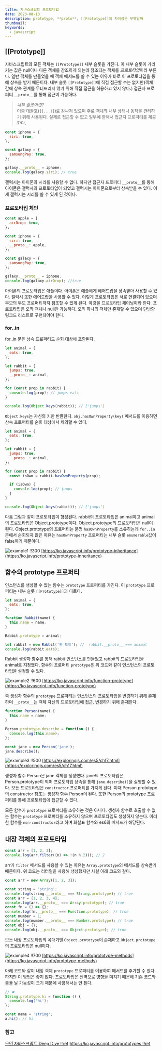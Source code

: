 ```yaml
---
title: 자바스크립트 프로토타입
date: 2023-08-13
description: prototype, **proto**, [[Prototype]]의 차이점은 무엇일까
thumbnail:
keywords:
  - javascript
---
```


## [[Prototype]]

자바스크립트의 모든 객체는 `[[Prototype]]` 내부 슬롯을 가진다. 이 내부 슬롯이 가리키는 값은 null이나 다른 객체를 참조하게 되는데 참조되는 객체를 *프로토타입*이라 부른다. 일반 객체를 만들었을 때 객체 메서드를 쓸 수 있는 이유가 바로 이 프로토타입을 통해 상속을 받기 때문이다. 내부 슬롯 `[[Prototype]]`에 직접 접근할 수는 없지만(객체 간에 상속 관계를 무너뜨리지 않기 위해 직접 접근을 허용하고 있지 않다.) 접근자 프로퍼티 `__proto__`를 통해 접근이 가능하다.

> _내부 슬롯이란?_  
> 이중 대괄호(`[[...]]`)로 감싸져 있으며 주로 객체의 내부 상태나 동작을 관리하기 위해 사용된다. 실제로 접근할 수 없고 일부에 한해서 접근자 프로퍼티를 제공한다.

```js
const iphone = {
  siri: true,
};

const galaxy = {
  samsungPay: true,
};

galaxy.__proto__ = iphone;
console.log(galaxy.siri); // true
```

갤럭시는 아이폰의 시리를 사용할 수 없다. 하지만 접근자 프로퍼티 `__proto__`를 통해 아이폰은 갤럭시의 프로토타입이 되었고 갤럭시는 아이폰으로부터 상속받을 수 있다. 이제 갤럭시는 시리를 쓸 수 있게 된 것이다.

### 프로토타입 체인

```js
const apple = {
  airDrop: true,
};

const iphone = {
  siri: true,
  __proto__: apple,
};

const galaxy = {
  samsungPay: true,
};

galaxy.__proto__ = iphone;
console.log(galaxy.airDrop); //true
```

아이폰의 프로토타입은 애플이다. 아이폰은 애플에게 에어드랍을 상속받아 사용할 수 있다. 갤럭시 또한 에어드랍을 사용할 수 있다. 이렇게 프로토타입은 서로 연결되어 있으며 부모의 부모 프로퍼티까지 참조할 수 있게 된다. 이것을 프로토타입 체이닝이라 한다. 프로토타입은 오직 객체나 null만 가능하다. 오직 하나의 객체만 존재할 수 있으며 단방향 링크드 리스트로 구현되어야 한다.

### for..in

for..in 문은 상속 프로퍼티도 순회 대상에 포함된다.

```js
let animal = {
  eats: true,
};

let rabbit = {
  jumps: true,
  __proto__: animal,
};

for (const prop in rabbit) {
  console.log(prop); // jumps eats
}

console.log(Object.keys(rabbit)); // ['jumps']
```

`Object.keys`는 자신의 키만 반환한다. `obj.hasOwnProperty(key)` 메서드를 이용하면 상속 프로퍼티를 순회 대상에서 제외할 수 있다.

```js
let animal = {
  eats: true,
};

let rabbit = {
  jumps: true,
  __proto__: animal,
};

for (const prop in rabbit) {
  const isOwn = rabbit.hasOwnProperty(prop);

  if (isOwn) {
    console.log(prop); // jumps
  }
}

console.log(Object.keys(rabbit)); // ['jumps']
```

다음 그림과 같이 프로토타입이 형성된다. rabbit의 프로토타입은 animal이고 animal의 프로토타입은 Object.prototype이다. Object.prototype의 프로토타입은 null이 된다. Object.prototype의 프로퍼티는 분명 `hasOwnProperty`를 소유하는데 `for..in` 문에서 순회되지 않은 이유는 `hasOwnProperty` 프로퍼티는 내부 슬롯 `enumerable`값이 false이기 때문이다.

![example1 !!300](/imgs/posts/14/example1.png)
[https://ko.javascript.info/prototype-inheritance](https://ko.javascript.info/prototype-inheritance)

## 함수의 prototype 프로퍼티

인스턴스를 생성할 수 있는 함수는 `prototype` 프로퍼티를 가진다. 이 `prototype` 프로퍼티는 내부 슬롯 `[[Prototype]]`과 다르다.

```js
let animal = {
  eats: true,
};

function Rabbit(name) {
  this.name = name;
}

Rabbit.prototype = animal;

let rabbit = new Rabbit('흰 토끼'); //  rabbit.__proto__ === animal
console.log(rabbit.eats);
```

Rabbit 생성자 함수를 통해 rabbit 인스턴스를 만들었고 rabbit의 프로토타입을 animal로 지정했다. 함수의 프로퍼티 `prototype`은 위 코드와 같이 인스턴스의 프로토타입을 설정할 수 있다.

![example2 !!600](/imgs/posts/14/example2.png)
[https://ko.javascript.info/function-prototype](https://ko.javascript.info/function-prototype)

즉 생성자 함수의 `prototype` 프로퍼티는 인스턴스의 프로토타입을 변경하기 위해 존재하며 `__proto__`는 객체 자신의 프로토타입에 접근, 변경하기 위해 존재한다.

```js
function Person(name) {
  this.name = name;
}

Person.prototype.describe = function () {
  console.log(this.name);
};

const jane = new Person('jane');
jane.describe();
```

![example3 !!500](/imgs/posts/14/example3.png)
[https://exploringjs.com/es5/ch17.html](https://exploringjs.com/es5/ch17.html)

생성자 함수 Person은 jane 객체를 생성했다. jane의 프로토타입은 Person.prototype이 되며 프로토타입 상속을 통해 `jane.describe()`을 실행할 수 있다. 모든 프로토타입은 `constructor` 프로퍼티를 가지게 된다. 이때 Person.prototype의 constructor 참조는 생성자 함수 Person이 된다. 또한 Person의 prototype 프로퍼티를 통해 프로토타입에 접근할 수 있다.

모든 함수가 `prototype` 프로퍼티를 소유하는 것은 아니다. 생성자 함수로 호출할 수 없는 함수는 `prototype` 프로퍼티를 소유하지 않으며 프로토타입도 생성하지 않는다. 이러한 함수를 `non-constructor`라고 하며 화살표 함수와 es6의 메서드가 해당된다.

## 내장 객체의 프로토타입

```js
const arr = [1, 2, 3];
console.log(arr.filter((n) => !(n % 2))); // 2
```

arr가 `filter` 메서드를 사용할 수 있는 이유는 `Array.prototype`의 메서드를 상속받기 때문이다. 위 코드는 리터럴을 사용해 생성했지만 사실 아래 코드와 같다.

```js
const arr = new Array([1, 2, 3]);
```

```js
const string = 'string';
console.log(string.__proto__ === String.prototype); // true
const arr = [1, 2, 3, 4];
console.log(arr.__proto__ === Array.prototype); // true
const fn = () => {};
console.log(fn.__proto__ === Function.prototype); // true
const number = 1;
console.log(number.__proto__ === Number.prototype); // true
const obj = {};
console.log(obj.__proto__ === Object.prototype); // true
```

모든 내장 프로토타입의 꼭대기엔 `Object.prototype`이 존재하고 `Object.prototype`의 프로토타입은 null이다.

![example4 !!700](/imgs/posts/14/example4.png)
[https://ko.javascript.info/prototype-methods](https://ko.javascript.info/prototype-methods)

아래 코드와 같이 내장 객체 `prototype` 프로퍼티를 이용하여 메서드를 추가할 수 있다. 하지만 이 방법은 좋지 않다. 프로토타입은 전역으로 영향을 미치기 때문에 기존 코드와 충돌 날 가능성이 크기 때문에 사용해서는 안 된다.

```js
// ❌
String.prototype.hi = function () {
  console.log('hi');
};

const name = 'string';
a.hi(); // hi
```

### 참고

[모던 자바스크립트 Deep Dive !!ref](#)
[https://ko.javascript.info/prototypes !!ref](https://ko.javascript.info/prototypes)
